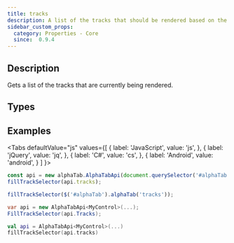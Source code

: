 ```yaml
---
title: tracks
description: A list of the tracks that should be rendered based on the Score and TrackIndexes properties
sidebar_custom_props:
  category: Properties - Core
  since:  0.9.4
---
```


<SinceBadge since="0.9.4" />


## Description
Gets a list of the tracks that are currently being rendered. 


<PropertyDescription metadata={metadata} />


## Types

<TypeTable>
    <TypeRow type="js" name="alphaTab.model.Track[]" />
    <TypeRow type="net" name="AlphaTab.Model.Track[]" />
    <TypeRow type="android" name="alphaTab.collections.List<alphaTab.model.Track>" />
</TypeTable>

## Examples

<Tabs
  defaultValue="js"
  values={[
    { label: 'JavaScript', value: 'js', },
    { label: 'jQuery', value: 'jq', },
    { label: 'C#', value: 'cs', },
    { label: 'Android', value: 'android', }
  ]
}>
<TabItem value="js">

```js
const api = new alphaTab.AlphaTabApi(document.querySelector('#alphaTab'));
fillTrackSelector(api.tracks);
```

</TabItem>
<TabItem value="jq">

```js
fillTrackSelector($('#alphaTab').alphaTab('tracks'));
```

</TabItem>
<TabItem value="cs">

```csharp
var api = new AlphaTabApi<MyControl>(...);
FillTrackSelector(api.Tracks);
```

</TabItem>
<TabItem value="android">

```kotlin
val api = AlphaTabApi<MyControl>(...)
fillTrackSelector(api.tracks)
```

</TabItem>
</Tabs>